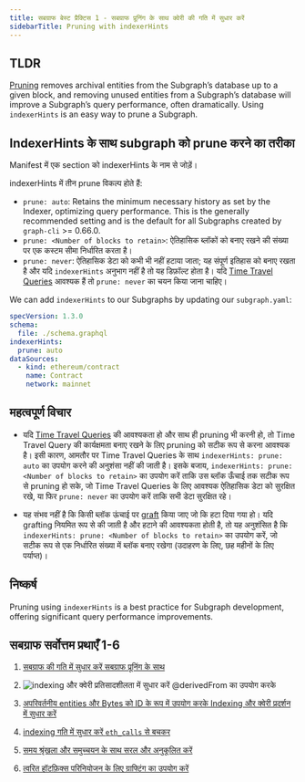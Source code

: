 ```yaml
---
title: सबग्राफ बेस्ट प्रैक्टिस 1 - सबग्राफ प्रूनिंग के साथ क्वेरी की गति में सुधार करें
sidebarTitle: Pruning with indexerHints
---
```


## TLDR

[Pruning](/developing/creating-a-subgraph/#prune) removes archival entities from the Subgraph’s database up to a given block, and removing unused entities from a Subgraph’s database will improve a Subgraph’s query performance, often dramatically. Using `indexerHints` is an easy way to prune a Subgraph.

## IndexerHints के साथ subgraph को prune करने का तरीका

Manifest में एक section को indexerHints के नाम से जोड़ें।

indexerHints में तीन prune विकल्प होते हैं:

- `prune: auto`: Retains the minimum necessary history as set by the Indexer, optimizing query performance. This is the generally recommended setting and is the default for all Subgraphs created by `graph-cli` >= 0.66.0.
- `prune: <Number of blocks to retain>`: ऐतिहासिक ब्लॉकों को बनाए रखने की संख्या पर एक कस्टम सीमा निर्धारित करता है।
- `prune: never`: ऐतिहासिक डेटा को कभी भी नहीं हटाया जाता; यह संपूर्ण इतिहास को बनाए रखता है और यदि `indexerHints` अनुभाग नहीं है तो यह डिफ़ॉल्ट होता है। यदि [Time Travel Queries](/subgraphs/querying/graphql-api/#time-travel-queries) आवश्यक हैं तो `prune: never` का चयन किया जाना चाहिए।

We can add `indexerHints` to our Subgraphs by updating our `subgraph.yaml`:

```yaml
specVersion: 1.3.0
schema:
  file: ./schema.graphql
indexerHints:
  prune: auto
dataSources:
  - kind: ethereum/contract
    name: Contract
    network: mainnet
```

## महत्वपूर्ण विचार

- यदि [Time Travel Queries](/subgraphs/querying/graphql-api/#time-travel-queries) की आवश्यकता हो और साथ ही pruning भी करनी हो, तो Time Travel Query की कार्यक्षमता बनाए रखने के लिए pruning को सटीक रूप से करना आवश्यक है। इसी कारण, आमतौर पर Time Travel Queries के साथ `indexerHints: prune: auto` का उपयोग करने की अनुशंसा नहीं की जाती है। इसके बजाय, `indexerHints: prune: <Number of blocks to retain>` का उपयोग करें ताकि उस ब्लॉक ऊँचाई तक सटीक रूप से pruning हो सके, जो Time Travel Queries के लिए आवश्यक ऐतिहासिक डेटा को सुरक्षित रखे, या फिर `prune: never` का उपयोग करें ताकि सभी डेटा सुरक्षित रहे।

- यह संभव नहीं है कि किसी ब्लॉक ऊंचाई पर [graft](/subgraphs/cookbook/grafting/) किया जाए जो कि हटा दिया गया हो। यदि grafting नियमित रूप से की जाती है और हटाने की आवश्यकता होती है, तो यह अनुशंसित है कि `indexerHints: prune: <Number of blocks to retain>` का उपयोग करें, जो सटीक रूप से एक निर्धारित संख्या में ब्लॉक बनाए रखेगा (उदाहरण के लिए, छह महीनों के लिए पर्याप्त)।

## निष्कर्ष

Pruning using `indexerHints` is a best practice for Subgraph development, offering significant query performance improvements.

## सबग्राफ सर्वोत्तम प्रथाएँ 1-6

1. [सबग्राफ की गति में सुधार करें सबग्राफ प्रूनिंग के साथ](/subgraphs/best-practices/pruning/)

2. ![indexing और क्वेरी प्रतिसादशीलता में सुधार करें @derivedFrom का उपयोग करके](/subgraphs/best-practices/derivedfrom/)

3. [अपरिवर्तनीय entities और Bytes को ID के रूप में उपयोग करके Indexing और क्वेरी प्रदर्शन में सुधार करें](/subgraphs/best-practices/immutable-entities-bytes-as-ids/)

4. [indexing गति में सुधार करें `eth_calls` से बचकर](/subgraphs/best-practices/avoid-eth-calls/)

5. [समय श्रृंखला और समुच्चयन के साथ सरल और अनुकूलित करें](/subgraphs/best-practices/timeseries/)

6. [त्वरित हॉटफ़िक्स परिनियोजन के लिए ग्राफ्टिंग का उपयोग करें](/subgraphs/best-practices/grafting-hotfix/)
